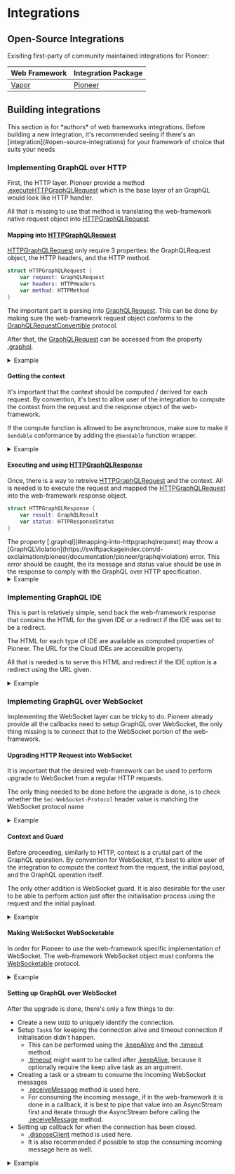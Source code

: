 
# Integrations

## Open-Source Integrations

Exisiting first-party of community maintained integrations for Pioneer:

| Web Framework | Integration Package |
|--------|-------------|
| [Vapor](https://vapor.codes) | [Pioneer](/docs/web-frameworks/vapor) |

## Building integrations

<Callout type="info">
This section is for *authors* of web frameworks integrations. Before building a new integration, it's recommended seeing if there's an [integration](#open-source-integrations) for your framework of choice that suits your needs
</Callout>

### Implementing GraphQL over HTTP 

First, the HTTP layer. Pioneer provide a method [.executeHTTPGraphQLRequest](https://swiftpackageindex.com/d-exclaimation/pioneer/documentation/pioneer/pioneerexecutehttpgraphqlrequest(for:with:using)) which is the base layer of an GraphQL would look like HTTP handler.

All that is missing to use that method is translating the web-framework native request object into [HTTPGraphQLRequest](https://swiftpackageindex.com/d-exclaimation/pioneer/documentation/pioneer/pioneer/httpgraphqlrequest).

#### Mapping into [HTTPGraphQLRequest](https://swiftpackageindex.com/d-exclaimation/pioneer/documentation/pioneer/pioneer/httpgraphqlrequest)

[HTTPGraphQLRequest](https://swiftpackageindex.com/d-exclaimation/pioneer/documentation/pioneer/pioneer/httpgraphqlrequest) only require 3 properties: the GraphQLRequest object, the HTTP headers, and the HTTP method.

```swift {2-4} showLineNumbers copy
struct HTTPGraphQLRequest {
    var request: GraphQLRequest
    var headers: HTTPHeaders
    var method: HTTPMethod
}
```

The important part is parsing into [GraphQLRequest](https://swiftpackageindex.com/d-exclaimation/pioneer/documentation/pioneer/graphqlrequest). 
This can be done by making sure the web-framework request object conforms to the [GraphQLRequestConvertible](https://swiftpackageindex.com/d-exclaimation/pioneer/documentation/pioneer/graphqlrequestconvertible) protocol.

After that, the [GraphQLRequest](https://swiftpackageindex.com/d-exclaimation/pioneer/documentation/pioneer/graphqlrequest) can be accessed from the property [.graphql](https://swiftpackageindex.com/d-exclaimation/pioneer/documentation/pioneer/graphqlrequestconvertible).

<details>
<summary> Example </summary>

```swift showLineNumbers copy
import class WebFramework.Request

extension Request: GraphQLRequestConvertible {
    public func body<T>(_ decodable: T.Type) throws -> T where T: Decodable {
        try JSONDecoder().decode(decodable, from: body)
    }

    public func searchParams<T>(_ decodable: T.Type, at: String) -> T? where T: Decodable {
        search[at]?.removingPercentEncoding
            .flatMap { $0.data(using: .utf8) }
            .flatMap { try? JSONDecoder().decode(decodable, from: $0) }
    }

    public var isAcceptingGraphQLResponse: Bool {
        headers[.accept].contains(HTTPGraphQLRequest.mediaType)
    }
}
```

</details>

#### Getting the context

It's important that the context should be computed / derived for each request. By convention, it's best to allow user of the integration to compute the context from the request and the response object of the web-framework.

If the compute function is allowed to be asynchronous, make sure to make it `Sendable` conformance by adding the `@Sendable` function wrapper.

<details>
<summary> Example </summary>

```swift showLineNumbers copy
import class WebFramework.Request
import class WebFramework.Response
import struct Pioneer.Pioneer

extension Pioneer {
    typealias WebFrameworkHTTPContext = @Sendable (Request, Response) async throws -> Context
}
```

</details>

#### Executing and using [HTTPGraphQLResponse](https://swiftpackageindex.com/d-exclaimation/pioneer/documentation/pioneer/pioneer/httpgraphqlresponse)

Once, there is a way to retreive [HTTPGraphQLRequest](https://swiftpackageindex.com/d-exclaimation/pioneer/documentation/pioneer/pioneer/httpgraphqlrequest) and the context. All is needed is to execute the request and mapped the [HTTPGraphQLRequest](https://swiftpackageindex.com/d-exclaimation/pioneer/documentation/pioneer/pioneer/httpgraphqlresponse) into the web-framework response object.

```swift {2-3} showLineNumbers copy
struct HTTPGraphQLResponse {
    var result: GraphQLResult
    var status: HTTPResponseStatus
}
```

<Callout type="info">
The property [.graphql](#mapping-into-httpgraphqlrequest) may throw a [GraphQLViolation](https://swiftpackageindex.com/d-exclaimation/pioneer/documentation/pioneer/graphqlviolation) error. 
This error should be caught, the its message and status value should be use in the response to comply with the GraphQL over HTTP specification.
</Callout>

<details>
<summary> Example </summary>

```swift {9-14,16-19,23-24,26-28} showLineNumbers copy
import class WebFramework.Request
import class WebFramework.Response
import struct Pioneer.Pioneer
import struct GraphQL.GraphQLJSONEncoder

extension Pioneer {
    public func httpHandler(req: Request, context: @escaping WebFrameworkHTTPContext) async throws -> Response {
        do {
            // Parsing HTTPGraphQLRequest and Context 
            guard let httpreq = req.graphql else {
                return Response(status: .badRequest)
            }
            let res = Response()
            let context = try await context(req, res)

            // Executing into GraphQLResult
            let httpRes = await executeHTTPGraphQLRequest(for: httpreq, with: context, using: req.eventLoop)
            res.body = try GraphQLJSONEncoder().encode(httpres.result)
            res.status = httpRes.status

            return res
        } catch let e as GraphQLViolation {
            let body = try GraphQLJSONEncoder().encode(GraphQLResult(data: nil, errors: [.init(e.message)]))
            return Response(status: e.status(req.isAcceptingGraphQLResponse), body: body)
        } catch {
            // Format error caught into GraphQLResult
            let body = try GraphQLJSONEncoder().encode(GraphQLResult(data: nil, errors: [.init(error)]))
            return Response(status: .internalServerError, body: body)
        }
    }
}
```
</details>

### Implementing GraphQL IDE 

This is part is relatively simple, send back the web-framework response that contains the HTML for the given IDE or a redirect if the IDE was set to be a redirect. 

The HTML for each type of IDE are available as computed properties of Pioneer. The URL for the Cloud IDEs are accessible property.

All that is needed is to serve this HTML and redirect if the IDE option is a redirect using the URL given.

<details>
<summary> Example </summary>

```swift {7-15} showLineNumbers copy
import class WebFramework.Request
import class WebFramework.Response
import struct Pioneer.Pioneer

extension Pioneer {
    func ideHandler(req: Request) -> Response {
        switch (playground) {
            case .sandbox:
                return serve(html: embeddedSandboxHtml)
            case .graphiql:
                return serve(html: graphiqlHtml)
            case .playground:
                return serve(html: playgroundHtml)
            case .redirect(to: let cloud):
                return Response(status: .permanentRedirect, redirect: cloud.url)
        }
    }

    func serve(html: String) -> Response {
        Response(
            status: .ok,
            headers: ["Content-Type": "text/html"],
            body: html.data(using: .utf8)
        )
    }
}
```

</details>

### Implemeting GraphQL over WebSocket


Implementing the WebSocket layer can be tricky to do. Pioneer already provide all the callbacks need to setup GraphQL over WebSocket, the only thing missing is to connect that to the WebSocket portion of the web-framework.

#### Upgrading HTTP Request into WebSocket

It is important that the desired web-framework can be used to perform upgrade to WebSocket from a regular HTTP requests. 

The only thing needed to be done before the upgrade is done, is to check whether the `Sec-WebSocket-Protocol` header value is matching the WebSocket protocol name

<details>
<summary> Example </summary>

```swift {6-12} showLineNumbers copy
import class WebFramework.Request
import struct WebFramework.BadRequestError
import struct Pioneer.Pioneer

extension Pioneer {
    func shouldUpgrade(req: Request) async throws -> HTTPHeaders {
        guard let req.headers[.secWebSocketProtocol].first(where: websocketProtocol.isValid) else {
            throw BadRequestError()
        }

        return req.headers
    }
}
```

</details>

#### Context and Guard

Before proceeding, similarly to HTTP, context is a crutial part of the GraphQL operation. By convention for WebSocket, it's best to allow user of the integration to compute the context from the request, the initial payload, and the GraphQL operation itself.

The only other addition is WebSocket guard. It is also desirable for the user to be able to perform action just after the initialisation process using the request and the initial payload.

<details>
<summary> Example </summary>

```swift {7-8} showLineNumbers copy
import class WebFramework.Request
import struct Pioneer.Pioneer
import struct Pioneer.GraphQLRequest
import enum Pioneer.Payload

extension Pioneer {
    typealias WebFrameworkWebSocketContext = @Sendable (Request, Payload, GraphQLRequest) async throws -> Context
    typealias WebFrameworkWebSocketGuard = @Sendable (Request, Payload) async throws -> Void
}
```

</details>

#### Making WebSocket WebSocketable

In order for Pioneer to use the web-framework specific implementation of WebSocket. The web-framework WebSocket object must conforms the [WebSocketable](https://swiftpackageindex.com/d-exclaimation/pioneer/documentation/pioneer/websocketable) protocol.

<details>
<summary> Example </summary>

```swift {5-7,9-11} showLineNumbers copy
import enum NIOWebSocket.WebSocketErrorCode
import class WebFramework.WebSocket

extension WebSocket: WebSocketable {
    public func out<S>(_ msg: S) where S: Collection, S.Element == Character {
        send(msg)
    }

    public func terminate(code: WebSocketErrorCode) async throws {
        try await close(code: code)
    }
}
```

</details>


#### Setting up GraphQL over WebSocket 

After the upgrade is done, there's only a few things to do:

- Create a new `UUID` to uniquely identify the connection.
- Setup `Task`s for keeping the connection alive and timeout connection if initialisation didn't happen.
    - This can be performed using the [.keepAlive](https://swiftpackageindex.com/d-exclaimation/pioneer/documentation/pioneer/pioneer/keepalive(using:)) and the [.timeout](https://swiftpackageindex.com/d-exclaimation/pioneer/documentation/pioneer/pioneer/timeout(using:keepalive)) method.
    - [.timeout](https://swiftpackageindex.com/d-exclaimation/pioneer/documentation/pioneer/pioneer/timeout(using:keepalive)) might want to be called after [.keepAlive](https://swiftpackageindex.com/d-exclaimation/pioneer/documentation/pioneer/pioneer/keepalive(using:)), because it optionally require the keep alive task as an argument.
- Creating a task or a stream to consume the incoming WebSocket messages
    - [.receiveMessage](https://swiftpackageindex.com/d-exclaimation/pioneer/documentation/pioneer/pioneer) method is used here.
    - For consuming the incoming message, if in the web-framework it is done in a callback, it is best to pipe that value into an AsyncStream first and iterate through the AsyncStream before calling the [.receiveMessage](https://swiftpackageindex.com/d-exclaimation/pioneer/documentation/pioneer/pioneer) method.
- Setting up callback for when the connection has been closed.
    - [.disposeClient](https://swiftpackageindex.com/d-exclaimation/pioneer/documentation/pioneer/pioneer) method is used here.
    - It is also recommended if possible to stop the consuming incoming message here as well.

<details>
<summary> Example </summary>

```swift {7-15,24,27-28,31-56,59-64} showLineNumbers copy
import class WebFramework.Request
import class WebFramework.Response
import class WebFramework.WebSocket
import struct Pioneer.Pioneer

extension Pioneer {
    func wsHandler(
        req: Request, 
        context: @escaping WebFrameworkWebSocketContext, 
        guard: @escaping WebFrameworkWebSocketGuard
    ) async throws -> Response {
        req.upgradeToWebSocket(shouldUpgrade: shouldUpgrade(req:)) { req, ws
            onUpgrade(req: req, ws: ws, context: context, guard: `guard`)
        }
    }


    func onUpgrade(
        req: Request, 
        ws: WebSocket, 
        context: @escaping WebFrameworkWebSocketContext, 
        guard: @escaping WebFrameworkWebSocketGuard
    ) -> Void {
        let cid = UUID()

        // Keep alive and timeout task
        let keepAlive = keepAlive(using: ws)
        let timeout = timeout(using: ws, keepAlive: keepAlive)

        // Consuming incoming message
        let receiving = Task {
            let stream = AsyncStream(String.self) { con in 
                ws.onMessage(con.yield)

                con.onTermination = { @Sendable _ in 
                    guard ws.isClosed else { return }
                    _ = ws.close()
                }
            }

            for await message in stream {
                await receiveMessage(
                    cid: cid, io: ws, 
                    keepAlive: keepAlive, 
                    timeout: timeout,
                    ev: req.eventLoop, 
                    txt: message,
                    context: {
                        try await context(req, $0, $1)
                    },
                    check: {
                        try await `guard`(req, $0)
                    }
                )
            }
        }

        // Closing task
        Task {
            try await ws.onClose.get()
            receiving.cancel()
            disposeClient(cid: cid, keepAlive: keepAlive, timeout: timeout)
        }
    }
}
```

</details>